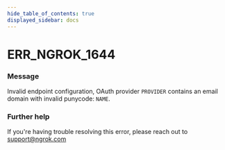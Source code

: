 ```yaml
---
hide_table_of_contents: true
displayed_sidebar: docs
---
```



# ERR_NGROK_1644

### Message
Invalid endpoint configuration, OAuth provider `PROVIDER` contains an email domain with invalid punycode: `NAME`.

<ErrorDetails error='err_ngrok_1644' />


### Further help
If you're having trouble resolving this error, please reach out to [support@ngrok.com](mailto:support@ngrok.com?subject=Help%20with%20ERR_NGROK_1644)

